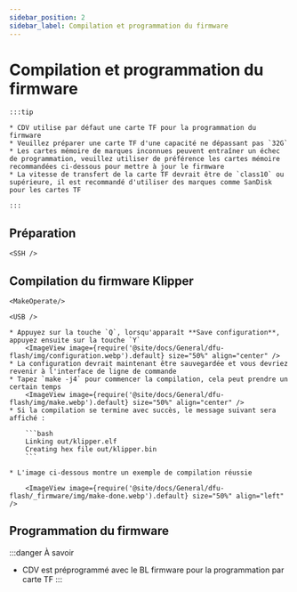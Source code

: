 ```yaml
---
sidebar_position: 2
sidebar_label: Compilation et programmation du firmware
---
```





# Compilation et programmation du firmware

    :::tip

    * CDV utilise par défaut une carte TF pour la programmation du firmware
    * Veuillez préparer une carte TF d'une capacité ne dépassant pas `32G`
    * Les cartes mémoire de marques inconnues peuvent entraîner un échec de programmation, veuillez utiliser de préférence les cartes mémoire recommandées ci-dessous pour mettre à jour le firmware
    * La vitesse de transfert de la carte TF devrait être de `class10` ou supérieure, il est recommandé d'utiliser des marques comme SanDisk pour les cartes TF

    :::



## Préparation

    <SSH />

## Compilation du firmware Klipper

    <MakeOperate/>

    <USB />

    * Appuyez sur la touche `Q`, lorsqu'apparaît **Save configuration**, appuyez ensuite sur la touche `Y`
        <ImageView image={require('@site/docs/General/dfu-flash/img/configuration.webp').default} size="50%" align="center" />
    * La configuration devrait maintenant être sauvegardée et vous devriez revenir à l'interface de ligne de commande
    * Tapez `make -j4` pour commencer la compilation, cela peut prendre un certain temps
        <ImageView image={require('@site/docs/General/dfu-flash/img/make.webp').default} size="50%" align="center" />
    * Si la compilation se termine avec succès, le message suivant sera affiché :

        ```bash
        Linking out/klipper.elf
        Creating hex file out/klipper.bin
        ```
        
    * L'image ci-dessous montre un exemple de compilation réussie

        <ImageView image={require('@site/docs/General/dfu-flash/_firmware/img/make-done.webp').default} size="50%" align="left" />

## Programmation du firmware

:::danger À savoir
* CDV est préprogrammé avec le BL firmware pour la programmation par carte TF
:::

    <TF />